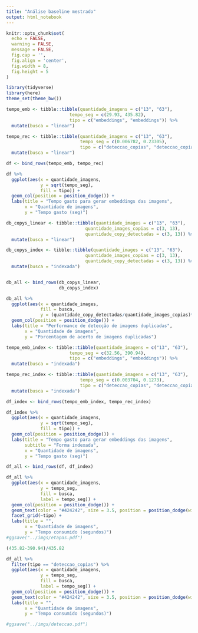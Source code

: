 ```yaml
---
title: "Análise baseline mestrado"
output: html_notebook
---
```


```r
knitr::opts_chunk$set(
  echo = FALSE,
  warning = FALSE,
  message = FALSE,
  fig.cap = '',
  fig.align = 'center',
  fig.width = 8,
  fig.height = 5
)
```


```r
library(tidyverse)
library(here)
theme_set(theme_bw())
```

```r
tempo_emb <- tibble::tibble(quantidade_imagens = c("13", "63"),
                        tempo_seg = c(29.93, 435.82),
                        tipo = c("embeddings", "embeddings")) %>% 
  mutate(busca = "linear")

tempo_rec <- tibble::tibble(quantidade_imagens = c("13", "63"),
                            tempo_seg = c(0.006782, 0.23305),
                            tipo = c("deteccao_copias", "deteccao_copias")) %>% 
  mutate(busca = "linear")

df <- bind_rows(tempo_emb, tempo_rec) 
```


```r
df %>% 
  ggplot(aes(x = quantidade_imagens,
             y = sqrt(tempo_seg),
             fill = tipo)) +
  geom_col(position = position_dodge()) +
  labs(title = "Tempo gasto para gerar embeddings das imagens",
       x = "Quantidade de imagens",
       y = "Tempo gasto (seg)")
```

```r
db_copys_linear <- tibble::tibble(quantidade_images = c("13", "63"),
                              quantidade_images_copias = c(3, 13),
                              quantidade_copy_detectadas = c(3, 13)) %>% 
  mutate(busca = "linear")

db_copys_index <- tibble::tibble(quantidade_images = c("13", "63"),
                              quantidade_images_copias = c(3, 13),
                              quantidade_copy_detectadas = c(3, 13)) %>% 
  mutate(busca = "indexada")


db_all <- bind_rows(db_copys_linear,
                    db_copys_index)
```

```r
db_all %>% 
  ggplot(aes(x = quantidade_images,
             fill = busca,
             y = (quantidade_copy_detectadas/quantidade_images_copias)*100))  +
  geom_col(position = position_dodge()) + 
  labs(title = "Performance de detecção de imagens duplicadas",
       x = "Quantidade de imagens",
       y = "Porcentagem de acerto de imagens duplicadas")
```

```r
tempo_emb_index <- tibble::tibble(quantidade_imagens = c("13", "63"),
                        tempo_seg = c(32.56, 390.94),
                        tipo = c("embeddings", "embeddings")) %>% 
  mutate(busca = "indexada")

tempo_rec_index <- tibble::tibble(quantidade_imagens = c("13", "63"),
                            tempo_seg = c(0.003704, 0.1273),
                            tipo = c("deteccao_copias", "deteccao_copias")) %>% 
  mutate(busca = "indexada")

df_index <- bind_rows(tempo_emb_index, tempo_rec_index)
```

```r
df_index %>% 
  ggplot(aes(x = quantidade_imagens,
             y = sqrt(tempo_seg),
             fill = tipo)) +
  geom_col(position = position_dodge()) +
  labs(title = "Tempo gasto para gerar embeddings das imagens",
       subtitle = "Forma indexada",
       x = "Quantidade de imagens",
       y = "Tempo gasto (seg)")
```

```r
df_all <- bind_rows(df, df_index)
```

```r
df_all %>% 
  ggplot(aes(x = quantidade_imagens,
             y = tempo_seg,
             fill = busca,
             label = tempo_seg)) +
  geom_col(position = position_dodge()) +
  geom_text(color = "#424242", size = 3.5, position = position_dodge(width = .9)) +
  facet_grid(~tipo) +
  labs(title = "",
       x = "Quantidade de imagens",
       y = "Tempo consumido (segundos)")
#ggsave("../imgs/etapas.pdf")
```

```r
(435.82-390.94)/435.82
```

```r
df_all %>% 
  filter(tipo == "deteccao_copias") %>% 
  ggplot(aes(x = quantidade_imagens,
             y = tempo_seg,
             fill = busca,
             label = tempo_seg)) +
  geom_col(position = position_dodge()) +
  geom_text(color = "#424242", size = 3.5, position = position_dodge(width = .9)) +
  labs(title = "",
       x = "Quantidade de imagens",
       y = "Tempo consumido (segundos)")

#ggsave("../imgs/deteccao.pdf")
```






